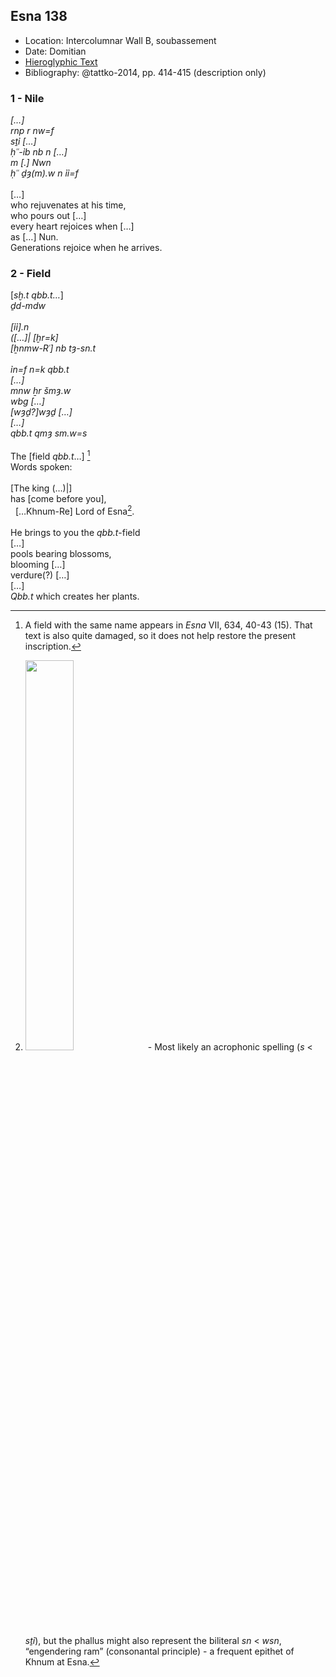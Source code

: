 ## Esna 138 {-}

<style>

  .col2 {
    columns: 2 320px;         /* number of columns and width in pixels*/
    -webkit-columns: 2 320px; /* chrome, safari */
    -moz-columns: 2 320px;    /* firefox */
    -webkit-column-break-inside: avoid;
    -page-break-inside: avoid;
    -break-inside: avoid;
  }

</style>

- Location: Intercolumnar Wall B, soubassement
- Date: Domitian
- [Hieroglyphic Text](https://www.ifao.egnet.net/uploads/publications/enligne/Temples-Esna002.pdf#page=321){target="_blank"}
- Bibliography: @tattko-2014, pp. 414-415 (description only)

### 1 - Nile {-}

<div class="col2">

| *[...]  *
| *rnp r nw=f  *
| *sṯỉ [...]  *
| *ḥʿʿ-ỉb nb n [...]  *
| *m [.] Nwn  *
| *ḥʿʿ ḏȝ(m).w n ỉỉ=f  *
|
| [...]
| who rejuvenates at his time,
| who pours out [...]
| every heart rejoices when [...]
| as [...] Nun.
| Generations rejoice when he arrives.

</div>

### 2 - Field {-}

<div class="col2">

| [*sḫ.t qbb.t...*]
| *ḏd-mdw   *
|
| *[ỉỉ].n  *
| *([...]| [ḫr=k]  *
| *[ẖnmw-Rʿ] nb tȝ-sn.t  *
|
| *ỉn=f n=k qbb.t  *
| *[...]  *
| *mnw ẖr šmȝ.w  *
| *wbg [...]  *
| *[wȝḏ?]wȝḏ [...]  *
| *[...]   *
| *qbb.t qmȝ sm.w=s  *
|  
| The [field *qbb.t*...] [^fn-138-1]
| Words spoken:
|  
| [The king (...)|]
| has [come before you],
|   [...Khnum-Re] Lord of Esna[^fn-138-2].
|   
| He brings to you the *qbb.t*-field
| [...]
| pools bearing blossoms,
| blooming [...]
| verdure(?) [...]
| [...]
| *Qbb.t* which creates her plants.

</div>
[^fn-138-1]: A field with the same name appears in *Esna* VII, 634, 40-43 (15). That text is also quite damaged, so it does not help restore the present inscription.
[^fn-138-2]: ![](images/138_1.png){width=40%} - Most likely an acrophonic spelling (*s* < *sṯỉ*), but the phallus might also represent the biliteral *sn* < *wsn*, "engendering ram" (consonantal principle) - a frequent epithet of Khnum at Esna. 
